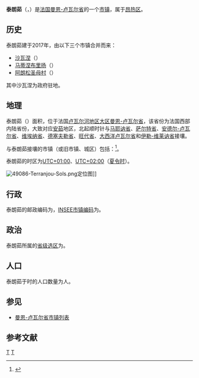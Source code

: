 {{地图误译/法语U2|issue=特朗茹}}
{{noteTA|G1=法国地名}}
{{Infobox French commune
| name                  = 泰朗茹
| native name           = Terranjou
| arrondissement        = [[昂热区|昂热区]]
}}
'''泰朗茹'''（{{lang-fr|Terranjou}}，{{IPA-fr|tɛʁɑ̃ʒu|-|LL-Q150 (fra)-Hélène (Hsarrazin)-Terranjou.wav}}）是[[法国|法国]][[曼恩-卢瓦尔省|曼恩-卢瓦尔省]]的一个[[市镇_(法国)|市镇]]，属于[[昂热区|昂热区]]。

== 历史 ==
泰朗茹建于2017年，由以下三个市镇合并而来：

*[[沙瓦涅_(曼恩-卢瓦尔省)|沙瓦涅]]（{{lang|fr|Chavagnes}}）
*[[马蒂涅布里扬|马蒂涅布里扬]]（{{lang|fr|Martigné-Briand}}）
*[[阿朗松圣母村|阿朗松圣母村]]（{{lang|fr|Notre-Dame-d'Allençon}}）

其中沙瓦涅为政府驻地。

== 地理 ==
泰朗茹（{{wikidata|property|linked|P625}}）面积{{wikidata|properties|P2046}}，位于法国[[卢瓦尔河地区大区|卢瓦尔河地区大区]][[曼恩-卢瓦尔省|曼恩-卢瓦尔省]]，该省份为法国西部内陆省份，大致对应[[安茹|安茹]]地区，北起顺时针与[[马耶讷省|马耶讷省]]、[[萨尔特省|萨尔特省]]、[[安德尔-卢瓦尔省|安德尔-卢瓦尔省]]、[[维埃纳省|维埃纳省]]、[[德塞夫勒省|德塞夫勒省]]、[[旺代省|旺代省]]、[[大西洋卢瓦尔省|大西洋卢瓦尔省]]和[[伊勒-维莱讷省|伊勒-维莱讷省]]接壤。

与泰朗茹接壤的市镇（或旧市镇、城区）包括：{{Wikidata|properties|linked|P47}}<ref name="geo">{{Cite web|url=https://www.geoportail.gouv.fr/carte|title=Carte|accessdate=2020-03-22|author=Géoportail|language=fr|publisher=Géoportail|archive-date=2017-01-29|archive-url=https://web.archive.org/web/20170129154129/https://www.geoportail.gouv.fr/carte/|dead-url=no}}</ref>。

泰朗茹的时区为[[UTC+01:00|UTC+01:00]]、[[UTC+02:00|UTC+02:00]]（[[夏时制|夏令时]]）。

[[File:49086-Terranjou-Sols.png|thumb]]定位图]]{{Clear|left}}
== 行政 ==
泰朗茹的邮政编码为{{wikidata|properties|P281}}，[[法国国家统计与经济研究所|INSEE市镇编码]]为{{wikidata|properties|P374}}。

== 政治 ==
泰朗茹所属的[[縣_(法國)|省级选区]]为{{WikidataLink|{{wikidata|properties|raw|best||P7938}}}}。

== 人口 ==
泰朗茹于{{wikidata|qualifier|P1082|P585}}时的人口数量为{{wikidata|property|raw|P1082}}人。

== 参见 ==
* [[曼恩-卢瓦尔省市镇列表|曼恩-卢瓦尔省市镇列表]]

== 参考文献 ==
{{reflist}}

{{曼恩-羅亞爾省市鎮}}
[[Category:曼恩-卢瓦尔省市镇|T]]
[[Category:2017年成立的法国市镇|T]]
